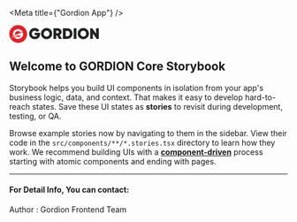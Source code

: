 
<Meta title={"Gordion App"} />

<style>
{`
    .gordionLogo{
        display:block;
        margin: 0 auto;
        margin-bottom: 4rem
    }

    .logoWrapper{
      width:100%;
      display: flex;
      justify-content: center;
      margin-bottom: 2rem
    }
`}
</style>

<div class="logoWrapper">
  <svg width="162" height="33" viewBox="0 0 162 33"><defs><path id="prefix__a" d="M0 32.233L161.986 32.233 161.986 0 0 0z"></path></defs><g fill="none" fill-rule="evenodd"><path fill="#E42028" d="M32.233 16.116c0 8.901-7.216 16.116-16.117 16.116S0 25.017 0 16.116C0 7.216 7.215 0 16.116 0s16.117 7.215 16.117 16.116"></path><path fill="#FEFEFE" d="M10.444 17.422c-.09-.383-.14-.781-.14-1.19 0-2.968 2.488-5.374 5.554-5.374 2.052 0 3.84 1.077 4.803 2.677 1.886-.433 3.905-.488 3.94-.488-1.302-3.438-4.724-5.894-8.743-5.894-5.138 0-9.302 4.013-9.302 8.964 0 1.136.222 2.222.62 3.222 1.02-.665 2.122-1.31 3.268-1.917"></path><path fill="#FEFEFE" d="M24.894 13.985c-1.429-.059-3.713.318-3.844.34l.004.01c-7.402 1.542-14.8 5.972-17.328 8.804-.16.18.068.428.268.29 3.136-2.182 8.33-4.734 16.844-4.819-.906 1.775-2.795 2.997-4.98 2.997-1.287 0-2.472-.425-3.414-1.138-1.33.346-2.6.778-3.808 1.295 1.706 2.023 4.307 3.316 7.222 3.316 5.138 0 9.303-4.013 9.303-8.964 0-.735-.094-1.448-.267-2.13"></path><g class="text" fill="#222323"><path d="M55.86 14.009v1.96c0 2.835-.89 5.131-2.664 6.888-1.776 1.758-4.082 2.637-6.916 2.637-3.02 0-5.5-.966-7.441-2.899-1.942-1.932-2.913-4.316-2.913-7.15 0-2.834.967-5.228 2.9-7.179 1.932-1.95 4.325-2.926 7.178-2.926 1.803 0 3.456.405 4.956 1.214 1.5.811 2.672 1.888 3.519 3.231l-4.196 2.402c-.386-.608-.952-1.095-1.697-1.464-.747-.367-1.588-.552-2.527-.552-1.528 0-2.78.497-3.755 1.491-.975.994-1.463 2.264-1.463 3.81 0 1.491.483 2.752 1.45 3.783.965 1.03 2.323 1.546 4.072 1.546 2.245 0 3.726-.847 4.444-2.541h-4.693v-4.251h9.746zM63.811 19.185c.994.985 2.236 1.478 3.728 1.478 1.49 0 2.733-.493 3.726-1.478.994-.984 1.491-2.24 1.491-3.768 0-1.528-.497-2.784-1.49-3.769-.994-.984-2.237-1.477-3.727-1.477-1.492 0-2.734.493-3.728 1.477-.994.985-1.49 2.241-1.49 3.77 0 1.527.496 2.783 1.49 3.767m10.92 3.396c-1.96 1.942-4.358 2.913-7.192 2.913-2.835 0-5.233-.97-7.193-2.913-1.96-1.94-2.94-4.33-2.94-7.164 0-2.835.98-5.223 2.94-7.165 1.96-1.942 4.358-2.912 7.193-2.912 2.834 0 5.231.97 7.192 2.912 1.96 1.942 2.94 4.33 2.94 7.165 0 2.834-.98 5.223-2.94 7.164M84.904 10.31v4.333h2.733c.608.02 1.105-.174 1.49-.579.387-.405.58-.929.58-1.574 0-.644-.193-1.168-.58-1.574-.385-.404-.882-.607-1.49-.607h-2.733zm5.136 14.77l-3.37-6.24h-1.766v6.24h-4.942V5.754h7.73c1.97 0 3.622.63 4.956 1.891 1.334 1.261 2.002 2.857 2.002 4.79 0 1.16-.295 2.223-.884 3.188-.59.967-1.39 1.736-2.402 2.306l3.977 7.151H90.04zM104.948 20.304c1.343 0 2.438-.446 3.285-1.34.846-.892 1.27-2.074 1.27-3.547 0-1.472-.424-2.655-1.27-3.548-.847-.892-1.942-1.34-3.285-1.34h-2.79v9.775h2.79zm0-14.55c2.668 0 4.9.925 6.694 2.775 1.795 1.85 2.693 4.146 2.693 6.888 0 2.743-.898 5.038-2.693 6.888-1.794 1.85-4.026 2.775-6.694 2.775h-7.87V5.754h7.87z"></path><path d="M116.626 25.081L121.568 25.081 121.568 5.755 116.626 5.755zM130.264 19.185c.994.985 2.236 1.478 3.727 1.478 1.491 0 2.733-.493 3.727-1.478.994-.984 1.491-2.24 1.491-3.768 0-1.528-.497-2.784-1.49-3.769-.995-.984-2.237-1.477-3.728-1.477-1.49 0-2.733.493-3.727 1.477-.994.985-1.49 2.241-1.49 3.77 0 1.527.496 2.783 1.49 3.767m10.92 3.396c-1.96 1.942-4.358 2.913-7.193 2.913-2.834 0-5.232-.97-7.192-2.913-1.96-1.94-2.94-4.33-2.94-7.164 0-2.835.98-5.223 2.94-7.165 1.96-1.942 4.358-2.912 7.192-2.912 2.835 0 5.232.97 7.192 2.912s2.94 4.33 2.94 7.165c0 2.834-.98 5.223-2.94 7.164M157.072 5.754L161.986 5.754 161.986 25.08 158.176 25.08 151.357 15.361 151.357 25.08 146.415 25.08 146.415 5.754 150.253 5.754 157.072 15.472z" mask="url(#prefix__b)"></path></g></g></svg>
</div>


## Welcome to **GORDION Core** Storybook

Storybook helps you build UI components in isolation from your app's business logic, data, and context.
That makes it easy to develop hard-to-reach states. Save these UI states as **stories** to revisit during development, testing, or QA.

Browse example stories now by navigating to them in the sidebar.
View their code in the `src/components/**/*.stories.tsx` directory to learn how they work.
We recommend building UIs with a [**component-driven**](https://componentdriven.org) process starting with atomic components and ending with pages.

---

#### For Detail Info, You can contact:
Author : Gordion Frontend Team